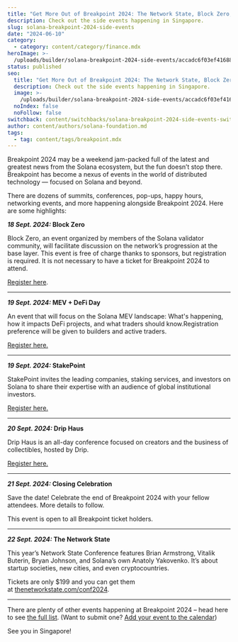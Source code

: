 ```yaml
---
title: "Get More Out of Breakpoint 2024: The Network State, Block Zero, and More"
description: Check out the side events happening in Singapore.
slug: solana-breakpoint-2024-side-events
date: "2024-06-10"
category:
  - category: content/category/finance.mdx
heroImage: >-
  /uploads/builder/solana-breakpoint-2024-side-events/accadc6f03ef4168817abf6b21ba8a21.jpg
status: published
seo:
  title: "Get More Out of Breakpoint 2024: The Network State, Block Zero, and More"
  description: Check out the side events happening in Singapore.
  image: >-
    /uploads/builder/solana-breakpoint-2024-side-events/accadc6f03ef4168817abf6b21ba8a21.jpg
  noIndex: false
  noFollow: false
switchback: content/switchbacks/solana-breakpoint-2024-side-events-switchback.mdx
author: content/authors/solana-foundation.md
tags:
  - tag: content/tags/breakpoint.mdx
---
```


Breakpoint 2024 may be a weekend jam-packed full of the latest and greatest news from the Solana ecosystem, but the fun doesn’t stop there. Breakpoint has become a nexus of events in the world of distributed technology — focused on Solana and beyond.

There are dozens of summits, conferences, pop-ups, happy hours, networking events, and more happening alongside Breakpoint 2024. Here are some highlights:

**_18 Sept. 2024:_ Block Zero**

Block Zero, an event organized by members of the Solana validator community, will facilitate discussion on the network’s progression at the base layer. This event is free of charge thanks to sponsors, but registration is required. It is not necessary to have a ticket for Breakpoint 2024 to attend.

[Register here](https://lu.ma/block0).

---

**_19 Sept. 2024:_ MEV + DeFi Day**

An event that will focus on the Solana MEV landscape: What's happening, how it impacts DeFi projects, and what traders should know.​ Registration preference will be given to builders and active traders.

[Register here.](https://lu.ma/gaqop8yu)

---

**_19 Sept. 2024:_ StakePoint**

StakePoint invites the leading companies, staking services, and investors on Solana to share their expertise with an audience of global institutional investors.

[Register here.](https://lu.ma/durn97l8)

---

**_20 Sept. 2024:_ Drip Haus**

Drip Haus is an all-day conference focused on creators and the business of collectibles, hosted by Drip.

[Register here.](https://lu.ma/u75df9sx)

---

**_21 Sept. 2024:_ Closing Celebration**

Save the date! Celebrate the end of Breakpoint 2024 with your fellow attendees. More details to follow.

This event is open to all Breakpoint ticket holders.

---

**_22 Sept. 2024:_ The Network State**

This year’s Network State Conference features Brian Armstrong, Vitalik Buterin, Bryan Johnson, and Solana’s own Anatoly Yakovenko. It’s about startup societies, new cities, and even cryptocountries.

Tickets are only $199 and you can get them at [thenetworkstate.com/conf2024](https://thenetworkstate.com/conf2024).

---

There are plenty of other events happening at Breakpoint 2024 – head here to see [the full list](https://solana.com/breakpoint/side-events). (Want to submit one? [Add your event to the calendar](https://lu.ma/BP24-SideEvents))

See you in Singapore!
